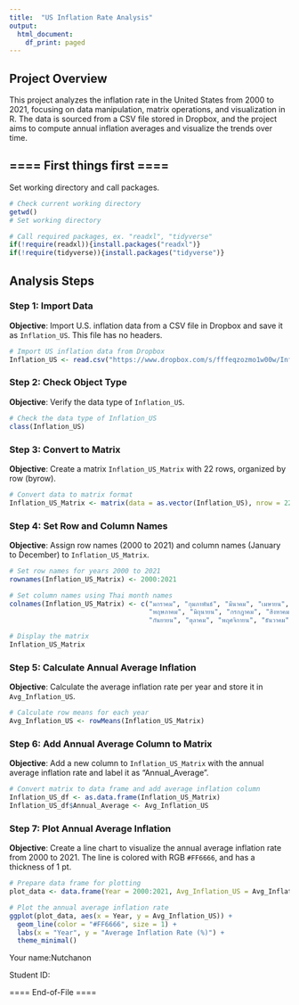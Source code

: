 ```yaml
---
title:  "US Inflation Rate Analysis"
output:
  html_document:
    df_print: paged
---
```


## Project Overview

This project analyzes the inflation rate in the United States from 2000 to 2021, focusing on data manipulation, matrix operations, and visualization in R. The data is sourced from a CSV file stored in Dropbox, and the project aims to compute annual inflation averages and visualize the trends over time.

## ==== First things first ====

Set working directory and call packages.

```r
# Check current working directory  
getwd()
# Set working directory

# Call required packages, ex. "readxl", "tidyverse"
if(!require(readxl)){install.packages("readxl")}
if(!require(tidyverse)){install.packages("tidyverse")}

```

## Analysis Steps

### Step 1: Import Data

**Objective**: Import U.S. inflation data from a CSV file in Dropbox and save it as `Inflation_US`. This file has no headers.

```r
# Import US inflation data from Dropbox
Inflation_US <- read.csv("https://www.dropbox.com/s/fffeqzozmo1w00w/Inflation_US.csv?raw=1", header = FALSE)

```

### Step 2: Check Object Type

**Objective**: Verify the data type of `Inflation_US`.

```r
# Check the data type of Inflation_US
class(Inflation_US)

```

### Step 3: Convert to Matrix

**Objective**: Create a matrix `Inflation_US_Matrix` with 22 rows, organized by row (byrow).

```r
# Convert data to matrix format
Inflation_US_Matrix <- matrix(data = as.vector(Inflation_US), nrow = 22, byrow = TRUE)

```

### Step 4: Set Row and Column Names

**Objective**: Assign row names (2000 to 2021) and column names (January to December) to `Inflation_US_Matrix`.

```r
# Set row names for years 2000 to 2021
rownames(Inflation_US_Matrix) <- 2000:2021

# Set column names using Thai month names
colnames(Inflation_US_Matrix) <- c("มกราคม", "กุมภาพันธ์", "มีนาคม", "เมษายน", 
                                   "พฤษภาคม", "มิถุนายน", "กรกฎาคม", "สิงหาคม", 
                                   "กันยายน", "ตุลาคม", "พฤศจิกายน", "ธันวาคม")

# Display the matrix
Inflation_US_Matrix

```

### Step 5: Calculate Annual Average Inflation

**Objective**: Calculate the average inflation rate per year and store it in `Avg_Inflation_US`.

```r
# Calculate row means for each year
Avg_Inflation_US <- rowMeans(Inflation_US_Matrix)

```

### Step 6: Add Annual Average Column to Matrix

**Objective**: Add a new column to `Inflation_US_Matrix` with the annual average inflation rate and label it as "Annual_Average".

```r
# Convert matrix to data frame and add average inflation column
Inflation_US_df <- as.data.frame(Inflation_US_Matrix)
Inflation_US_df$Annual_Average <- Avg_Inflation_US

```

### Step 7: Plot Annual Average Inflation

**Objective**: Create a line chart to visualize the annual average inflation rate from 2000 to 2021. The line is colored with RGB `#FF6666`, and has a thickness of 1 pt.

```r
# Prepare data frame for plotting
plot_data <- data.frame(Year = 2000:2021, Avg_Inflation_US = Avg_Inflation_US)

# Plot the annual average inflation rate
ggplot(plot_data, aes(x = Year, y = Avg_Inflation_US)) +
  geom_line(color = "#FF6666", size = 1) +
  labs(x = "Year", y = "Average Inflation Rate (%)") +
  theme_minimal()

```

Your name:Nutchanon

Student ID:

==== End-of-File ====
